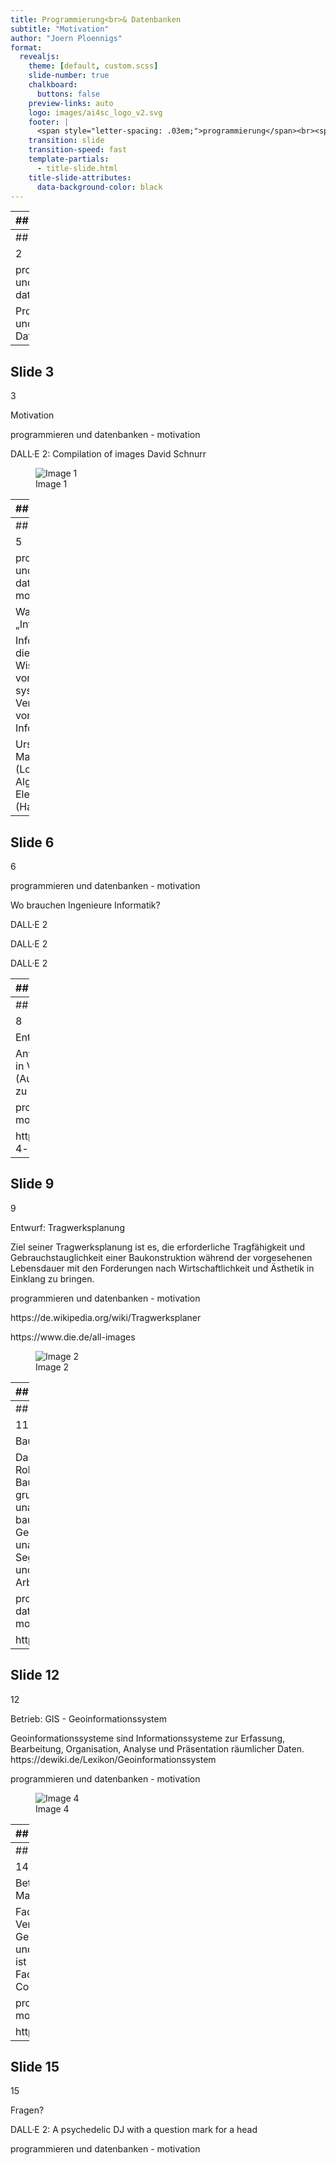 ```yaml
---
title: Programmierung<br>& Datenbanken
subtitle: "Motivation"
author: "Joern Ploennigs"
format: 
  revealjs:
    theme: [default, custom.scss]
    slide-number: true
    chalkboard: 
      buttons: false
    preview-links: auto
    logo: images/ai4sc_logo_v2.svg
    footer: |
      <span style="letter-spacing: .03em;">programmierung</span><br><span style="letter-spacing: -.03em;">und datenbanken</span>
    transition: slide
    transition-speed: fast
    template-partials:
      - title-slide.html
    title-slide-attributes:
      data-background-color: black
---
```



---
## Slide 1


Einführung in Programmierung und Datenbanken

joern ploennigs

programmieren und datenbanken - motivation

1

---
## Slide 2


2

programmieren und datenbanken

Programmierung und Datenbanken

---
## Slide 3


3

Motivation

programmieren und datenbanken - motivation

DALL·E 2: Compilation of images David Schnurr

![Image 1](images/01b_Anwendungen/image_1.jpg)

---
## Slide 4


4

Was ist „Informatik“?

”Computer science is no more about computers than astronomy is about telescopes.“, Edsger W. Dijkstra

programmieren und datenbanken - motivation

---
## Slide 5


5

programmieren und datenbanken - motivation

Was ist „Informatik“?

Informatik ist die Wissenschaft von der systematischen Verarbeitung von Informationen

Ursprung: Mathematik (Logik, Algorithmen) + Elektrotechnik (Hardware)

---
## Slide 6


6

programmieren und datenbanken - motivation

Wo brauchen Ingenieure Informatik?

DALL·E 2

DALL·E 2

DALL·E 2

---
## Slide 7


7

Entwurf: CAD - Computer Aided Design

Software-Anwendungen zum Entwerfen, Konstruieren und Präsentieren von Konstruktionszeichnungen und Karten, sowohl für 2D- als auch für 3D-Modelle. 
(SoftSelect Glossar / Lexikon)

programmieren und datenbanken - motivation

https://www.autodesk.com/campaigns/revit-lt

---
## Slide 8


8

Entwurf: Virtuelle Umgebungen

Anwendungen, die es erlauben Entwürfe in VR (Virtual Reality) oder AR (Augmented Reality) zu visualisieren und zu erkunden.

programmieren und datenbanken - motivation

http://www.firstinvision.de/aut_de_xhtml-4-produkte.php?entryId=cascados-8

---
## Slide 9


9

Entwurf: Tragwerksplanung

Ziel seiner Tragwerksplanung ist es, die erforderliche Tragfähigkeit und Gebrauchstauglichkeit einer Baukonstruktion während der vorgesehenen Lebensdauer mit den Forderungen nach Wirtschaftlichkeit und Ästhetik in Einklang zu bringen.

programmieren und datenbanken - motivation

https://de.wikipedia.org/wiki/Tragwerksplaner

https://www.die.de/all-images

![Image 2](images/01b_Anwendungen/image_2.png)

---
## Slide 10


10

Bau: Bauprozessautomatisierung

Automatisierung verschiedener Schritte

Bautagebuch
Bauzeitenmanagement
Bauprojektmanagement

programmieren und datenbanken - motivation

https://baugorilla.com/produkt/bautagebuch-app

![Image 3](images/01b_Anwendungen/image_3.png)

---
## Slide 11


11

Bau: Baurobotik

Das Einsatzgebiet von Robotern im Bauhauptgewerbe ist grundsätzlich unabhängig vom bauspezifischen Geschäftsmodell bzw. unabhängig vom Segment, der Aktivität und der eigentlichen Arbeitstätigkeiten.

programmieren und datenbanken - motivation

https://www.baubot.com/

---
## Slide 12


12

Betrieb: GIS - Geoinformationssystem

Geoinformationssysteme sind Informationssysteme zur Erfassung, Bearbeitung, Organisation, Analyse und Präsentation räumlicher Daten.
https://dewiki.de/Lexikon/Geoinformationssystem

programmieren und datenbanken - motivation

![Image 4](images/01b_Anwendungen/image_4.png)

---
## Slide 13


13

Betrieb: Gebäudeautomation

Gesamtheit von Überwachungs-, Steuer-, Regel- und Optimierungseinrichtungen in Gebäuden.

programmieren und datenbanken - motivation

https://dewiki.de/Lexikon/Gebäudeautomation

---
## Slide 14


14

Betrieb: CAFM - Computer Aided Facility Management

Facilitymanagement bezeichnet die Verwaltung und Bewirtschaftung von Gebäuden sowie deren technischen Anlagen und Einrichtungen (englisch facilities). CAFM ist die Unterstützung des Facilitymanagements durch ein Computerprogramm.

programmieren und datenbanken - motivation

https://dewiki.de/Lexikon/Facilitymanagement

---
## Slide 15


15

Fragen?

DALL·E 2: A psychedelic DJ with a question mark for a head

programmieren und datenbanken - motivation